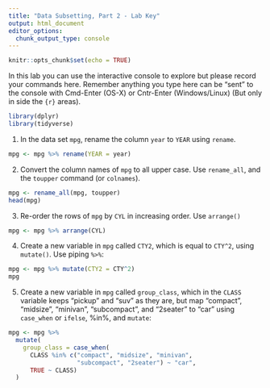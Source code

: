 ```yaml
---
title: "Data Subsetting, Part 2 - Lab Key"
output: html_document
editor_options: 
  chunk_output_type: console
---
```


```r
knitr::opts_chunk$set(echo = TRUE)
```

In this lab you can use the interactive console to explore but please record your commands here.  Remember anything you type here can be "sent" to the console with Cmd-Enter (OS-X) or Cntr-Enter (Windows/Linux) (But only in side the ```{r}``` areas).

```r
library(dplyr)
library(tidyverse)
```


1. In the data set `mpg`, rename the column `year` to `YEAR` using `rename`.

```r
mpg <- mpg %>% rename(YEAR = year)
```

2. Convert the column names of `mpg` to all upper case. Use `rename_all`, and the `toupper` command (or `colnames`).

```r
mpg <- rename_all(mpg, toupper)
head(mpg)
```



3. Re-order the rows of `mpg` by `CYL` in increasing order. Use `arrange()`

```r
mpg <- mpg %>% arrange(CYL)
```


4. Create a new variable in `mpg` called `CTY2`, which  is equal to `CTY^2`, using `mutate()`.  Use piping `%>%`:

```r
mpg <- mpg %>% mutate(CTY2 = CTY^2)
mpg
```


5. Create a new variable in `mpg` called `group_class`, which in the `CLASS` variable keeps "pickup" and "suv" as they are, but map "compact", "midsize", "minivan", "subcompact", and "2seater" to "car" using
`case_when` or `ifelse`, %in%, and `mutate`:

```r
mpg <- mpg %>% 
  mutate(
    group_class = case_when(
      CLASS %in% c("compact", "midsize", "minivan",
                   "subcompact", "2seater") ~ "car",
      TRUE ~ CLASS)
  )
```
